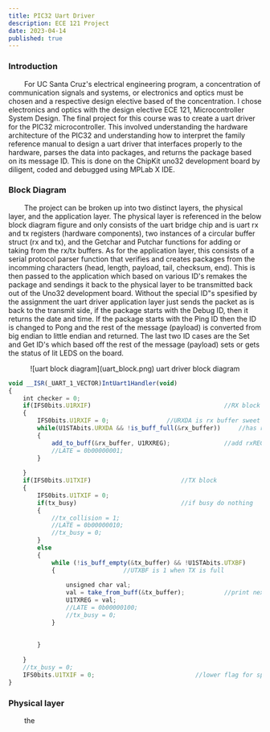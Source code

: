 ```yaml
---
title: PIC32 Uart Driver
description: ECE 121 Project
date: 2023-04-14
published: true
---
```


### Introduction 

&nbsp;&nbsp;&nbsp;&nbsp;&nbsp;&nbsp;&nbsp;&nbsp;For UC Santa Cruz's electrical engineering program, a concentration of communication signals and systems, or electronics and optics must be chosen and a respective design elective based of the concentration. I chose electronics and optics with the design elective ECE 121, Microcontroller System Design. The final project for this course was to create a uart driver for the PIC32 microcontroller. This involved understanding the hardware architecture of the PIC32 and understanding how to interpret the family reference manual to design a uart driver that interfaces properly to the hardware, parses the data into packages, and returns the package based on its message ID. This is done on the ChipKit uno32 development board by diligent, coded and debugged using MPLab X IDE. 


### Block Diagram 

&nbsp;&nbsp;&nbsp;&nbsp;&nbsp;&nbsp;&nbsp;&nbsp;The project can be broken up into two distinct layers, the physical layer, and the application layer. The physical layer is referenced in the below block diagram figure and only consists of the uart bridge chip and is uart rx and tx registers (hardware components), two instances of a circular buffer struct (rx and tx), and the Getchar and Putchar functions for adding or taking from the rx/tx buffers. As for the application layer, this consists of a serial protocol parser function that verifies and creates packages from the incomming characters (head, length, payload, tail, checksum, end). This is then passed to the application which based on various ID's remakes the package and sendings it back to the physical layer to be transmitted back out of the Uno32 development board. Without the special ID"s spesified by the assignment the uart driver application layer just sends the packet as is back to the transmit side, if the package starts with the Debug ID, then it returns the date and time. If the package starts with the Ping ID then the ID is changed to Pong and the rest of the message (payload) is converted from big endian to little endian and returned. The last two ID cases are the Set and Get ID's which based off the rest of the message (payload) sets or gets the status of lit LEDS on the board. 

<p align="center">
    ![uart block diagram](uart_block.png)
    uart driver block diagram
</p>


```js {4} showLineNumbers
void __ISR(_UART_1_VECTOR)IntUart1Handler(void)
{
    int checker = 0;
    if(IFS0bits.U1RXIF)                                     //RX block
    {
        IFS0bits.U1RXIF = 0;                //URXDA is rx buffer sweet stop
        while(U1STAbits.URXDA && !is_buff_full(&rx_buffer))     //has room and data and buffer has room
        {
            add_to_buff(&rx_buffer, U1RXREG);               //add rxREG contents to rx_buff
            //LATE = 0b00000001;
        }
       
    }
    if(IFS0bits.U1TXIF)                         //TX block
    {
        IFS0bits.U1TXIF = 0;
        if(tx_busy)                             //if busy do nothing
        {
            //tx_collision = 1;
            //LATE = 0b00000010;
            //tx_busy = 0;
        }
        else                                                            
        {
            while (!is_buff_empty(&tx_buffer) && !U1STAbits.UTXBF)      //if not busy check if tx_buff has data and TX is not full
            {                   //UTXBF is 1 when TX is full
            
                unsigned char val;
                val = take_from_buff(&tx_buffer);           //print next char from tx_buffer
                U1TXREG = val;
                //LATE = 0b00000100;
                //tx_busy = 0;
            } 
            
          
        }
    
    }
    //tx_busy = 0;
    IFS0bits.U1TXIF = 0;                            //lower flag for special cases such as first flag raise
}
```

### Physical layer 

&nbsp;&nbsp;&nbsp;&nbsp;&nbsp;&nbsp;&nbsp;&nbsp;the





